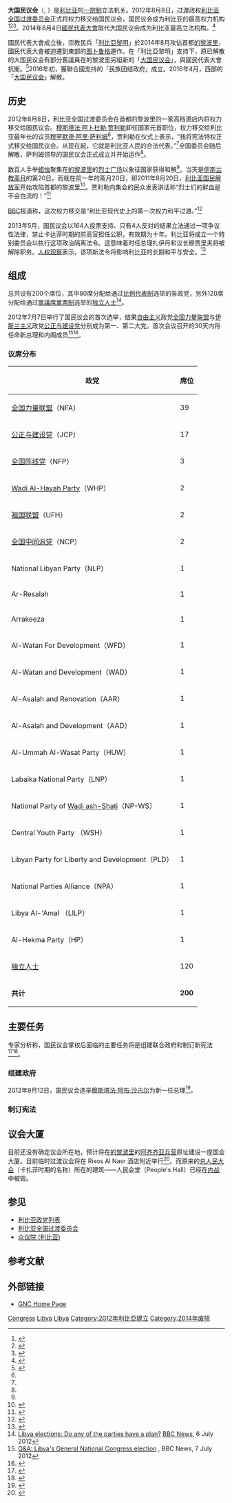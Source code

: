 {{distinguish|大国民议会 (土耳其)|大国民议会 (罗马尼亚)}}
{{Infobox legislature
 | background_color   = #D3D3D3
 | text_color         = #000000
 | name               = 大国民议会
 | native_name        = ''{{rtl-lang|ar|المؤتمر الوطني العام}}''
 | transcription_name = <small>{{transl|ar|al-Mu’tamar al-Waṭanī al-‘āmm}}</small>
 | legislature        = 
 | coa_pic            = [[File:Seal_of_the_National_Transitional_Council_(Libya,_early_version).svg|200px]]
 | coa_res            = 
 | coa_alt            = 
 | foundation         = 2012年8月8日<ref name="Gnan-8-Aug-Meet" /><ref name="Ben-Sassi-8-Aug-Tarab-Post" />
 | disbanded = 2014年8月4日
 | house_type         = 一院制
 | body               = 
 | houses             = 
 | leader1_type       = 主席
 | leader1            = [[努里·阿布·賽赫民|努里·阿布·賽赫民]]（[[無黨籍|無黨籍]]，自2013年6月25日）
 | party1             = 
 | election1          = 
 | leader2_type       = 副主席
 | leader2            = TBD
 | party2             = 
 | election2          = 
 | leader3_type       = 
 | leader3            = 
 | party3             = 
 | election3          = 
 | leader4_type       = 
 | leader4            = 
 | party4             = 
 | election4          = 
 | leader5_type       = 
 | leader5            = 
 | party5             = 
 | election5          = 
 | leader6_type       = 
 | leader6            = 
 | party6             = 
 | election6          = 
 | members            = 200
 | house1             = 
 | house2             = 
 | structure1         = General National Congress of Libya.svg
 | structure1_res     = 300px
 | structure2         =
 | structure2_res     = 
 | political_groups1  = 
{{colorbox|#FFBA00}} [[全国力量联盟|全国力量联盟]]（39）<br/>
{{colorbox|#007FFF}} [[公正与建设党|公正与建设党]]（17）<br/>
{{colorbox|#D1E231}} [[全国阵线党|全国阵线党]]（3）<br/>
{{colorbox|#1E4D2B}} [[祖国联盟|祖国联盟]]（2）<br/>
{{colorbox|#00A4DF}} [[全国中间派党|全国中间派党]]（2）<br/>
{{colorbox|#800080}} [[Wadi_Al-Hayah_Party_for_Democracy_and_Development|Wadi Al-Hayah Party]]（2）<br/>
{{colorbox|#CEDFF2}} 其他党派（15）<br/>
{{colorbox|#BFBFBF}} [[独立人士|独立人士]]（120）<ref>[http://www.libyaherald.com/national-forces-alliance-sweeps-party-lists-as-election-results-finally-announced/ National Forces Alliance sweeps party lists as election results finally announced] {{Wayback|url=http://www.libyaherald.com/national-forces-alliance-sweeps-party-lists-as-election-results-finally-announced/ |date=20190822120526 }}, ''Libya Herald'', 17 July 2012.</ref>
 | political_groups2  = 
 | committees1        = 
 | committees2        = 
 | joint_committees   = 
 | voting_system1     = [[并立制|并立制]]：80 席分配给[[比例代表制|各政党]]，120席 分配为[[單議席單票制|独立候选人]]
 | voting_system2     = 
 | last_election1     = [[2012年利比亚国民议会选举|2012年7月7日]]
 | last_election2     = 
 | session_room       = 
 | session_res        = 
 | session_alt        = 
 | meeting_place      = {{LBY}}[[的黎波里|的黎波里]]
 | website            = 
 | footnotes          = 
}}
'''大国民议会'''（{{lang-ar|المؤتمر الوطني العام}}, ''{{transl|ar|al-Mu’tamar al-Waṭanī al-‘āmm}}''）是[[利比亚|利比亚]]的[[一院制|一院制]]立法机关。2012年8月8日，过渡政权[[利比亚全国过渡委员会|利比亚全国过渡委员会]]正式将权力移交给国民议会，国民议会成为利比亚的最高权力机构<ref name="Gnan-8-Aug-Meet">{{Cite news|author=Michel Cousins |title=National Congress to meet on 8 August: NTC |newspaper=Libya Herald |date=2012-07-24 |url=http://www.libyaherald.com/?p=11495 |accessdate=2012-07-26 }}</ref><ref name="Ben-Sassi-8-Aug-Tarab-Post">{{Cite news |title=NTC to Transfer Power to Newly-Elected Libyan Assembly August 8 |newspaper=[[Tripoli_Post|Tripoli Post]] |date=2012-08-02 |url=http://www.tripolipost.com/articledetail.asp?c=1&i=8936 |accessdate=2012-08-04 |deadurl=yes |archiveurl=https://web.archive.org/web/20120807043644/http://www.tripolipost.com/articledetail.asp?c=1&i=8936 |archivedate=2012-08-07 }}</ref><ref>{{cite news |url=http://www.boston.com/news/world/middle-east/2012/08/08/libya-transitional-rulers-hand-over-power/uMPkXd9vTSSHg589mU9ykJ/story.html |title=Libya's transitional rulers hand over power |author=Esam Mohamed |agency=[[Associated_Press|Associated Press]] |date=2012-08-08 |publisher=Boston.com |accessdate=2012-08-08 |archive-date=2012-12-08 |archive-url=https://web.archive.org/web/20121208121751/http://www.boston.com/news/world/middle-east/2012/08/08/libya-transitional-rulers-hand-over-power/uMPkXd9vTSSHg589mU9ykJ/story.html |dead-url=no }}</ref>。2014年8月4日[[國民代表大會_(利比亞)|國民代表大會]]取代大国民议会成为利比亚最高立法机构。<ref >{{cite web |url=http://news.163.com/14/0625/15/9VJIELOU00014JB6.html |language= |title=150万选民参与利比亚议会选举 欲迎国家新未来 |publisher=中国新闻网 |date=2014-06-25 |accessdate= |archive-url=https://web.archive.org/web/20140704065059/http://news.163.com/14/0625/15/9VJIELOU00014JB6.html |archive-date=2014-07-04 |dead-url=yes }}</ref>

國民代表大會成立後，宗教民兵「[[利比亞黎明|利比亞黎明]]」於2014年8月攻佔首都[[的黎波里|的黎波里]]，國民代表大會被迫遷到東部的[[图卜鲁格|图卜鲁格]]運作。在「利比亞黎明」支持下，原已解散的大国民议会有部分舊議員在的黎波里另組新的「[[大国民议会_(2014年)|大国民议会]]」，與國民代表大會抗衡。<ref name=xh20160729>{{Cite news |url=http://news.xinhuanet.com/2016-07/29/c_1119305968.htm |title=埃及主持利比亚分歧双方对话意在维护国内安全 |website=新華網 |date=2016-07-29 |accessdate=2017-04-06 |archive-date=2017-09-27 |archive-url=https://web.archive.org/web/20170927202242/http://news.xinhuanet.com/2016-07/29/c_1119305968.htm |dead-url=no }}</ref>2016年初，獲聯合國支持的「民族团结政府」成立。2016年4月，西部的「[[大国民议会_(2014年)|大国民议会]]」解散。

== 历史 ==
2012年8月8日，利比亚全国过渡委员会在首都的黎波里的一家高档酒店内将权力移交给国民议会。[[穆斯塔法·阿卜杜勒·贾利勒|穆斯塔法·阿卜杜勒·贾利勒]]卸任国家元首职位，权力移交给利比亚最年长的议员[[穆罕默德·阿里·萨利姆|穆罕默德·阿里·萨利姆]]<ref name=BBC88 />，贾利勒在仪式上表示，“我将宪法特权正式移交给国民议会。从现在起，它就是利比亚人民的合法代表。”<ref name= "移交"/>全国委员会随后解散，萨利姆领导的国民议会正式成立并开始运作<ref name=R88 />。

数百人手举[[蜡烛|蜡烛]]聚集在[[的黎波里|的黎波里]]的[[烈士广场_(的黎波里)|烈士广场]]以象征国家获得和解<ref name=BBC88 />。当天是[[伊斯兰教|伊斯兰教]][[斋月|斋月]]的第20日，而就在前一年的斋月20日，即2011年8月20日，[[利比亚国民解放军|利比亚国民解放军]]开始攻陷首都的黎波里<ref name=R88>{{cite web |url=http://www.reuters.com/article/2012/08/08/libya-handover-idUSL6E8J8DD320120808 |title=Libya's ruling council hands over power to new assembly |author=Marie-Louise Gumuchian and Ali Shuaib |date=2012-08-08 |publisher=[[Reuters|Reuters]] |accessdate=2012-08-08 |archive-date=2015-09-24 |archive-url=https://web.archive.org/web/20150924165918/http://www.reuters.com/article/2012/08/08/libya-handover-idUSL6E8J8DD320120808 |dead-url=yes }}</ref>。贾利勒向集会的民众发表讲话称“烈士们的鲜血是不会白流的！”<ref>{{cite web |url=http://www.cnn.com/2012/08/08/world/meast/libya-power-transition/ |title=Libya's transitional council hands over power |date=2012-08-08 |publisher=[[Cable_News_Network|CNN]] |accessdate=2012-08-08 |archive-date=2012-08-10 |archive-url=https://web.archive.org/web/20120810074335/http://www.cnn.com/2012/08/08/world/meast/libya-power-transition/ |dead-url=no }}</ref>

[[BBC|BBC]]报道称，这次权力移交是“利比亚现代史上的第一次权力和平过渡。”<ref name=BBC88>{{cite web |url=http://www.bbc.co.uk/news/world-africa-19183300 |title=Libya's NTC hands power to newly elected assembly |date=2012-08-08 |publisher=[[BBC_News|BBC News]] |accessdate=2012-08-08 |archive-date=2016-02-01 |archive-url=https://web.archive.org/web/20160201190343/http://www.bbc.co.uk/news/world-africa-19183300 |dead-url=no }}</ref>

2013年5月，国民议会以164人投票支持、只有4人反对的结果立法通过一项争议性法律，禁止卡达菲时期的前高官担任公职，有效期为十年。利比亚将成立一个特别委员会以执行这项政治隔离法令。这意味着时任总理扎伊丹和议长穆贾里夫将被解除职务。[[人权观察|人权观察]]表示，该项新法令将影响利比亚的长期和平与安全。<ref >{{cite web|url=http://www.zaobao.com/gj/gj130507_005.shtml | language= | title=利比亚通过争议法律 现总理议长将被解职 |publisher=联合早报 |date=2013-05-07 |accessdate= }}</ref>

==组成==
{{Main|2012年利比亚国民议会选举}}

总共设有200个席位，其中80席分配给通过[[比例代表制|比例代表制]]选举的各政党，另外120席分配给通过[[單議席單票制|單議席單票制]]选举的[[独立人士|独立人士]]<ref>[http://www.bbc.co.uk/news/world-africa-18721576 Libya elections: Do any of the parties have a plan?] {{Wayback|url=http://www.bbc.co.uk/news/world-africa-18721576 |date=20190425155745 }} [[BBC_News|BBC News]], 6 July 2012</ref>。

2012年7月7日举行了国民议会的首次选举，结果[[自由主义|自由主义]]政党[[全国力量联盟|全国力量联盟]]与[[伊斯兰主义|伊斯兰主义]]政党[[公正与建设党|公正与建设党]]分别成为第一、第二大党。首次会议召开的30天内将任命新总理和内阁成员<ref>[http://www.bbc.co.uk/news/world-africa-18341022 Q&A: Libya's General National Congress election] {{WebCite|url=https://www.webcitation.org/6B6KjPwXU?url=http://www.bbc.co.uk/news/world-africa-18341022 |date=20121002003629 |dateformat=iso }}, BBC News, 7 July 2012</ref><ref>{{Citation |first=Margaret |last=Coker |title=Libya Election Panel Battles Ghosts |newspaper=[[The_Wall_Street_Journal|The Wall Street Journal]] |date=2012-06-22 |url=http://online.wsj.com/article/SB10001424052702303444204577462401509471274.html |accessdate=2012-07-18 |archive-date=2013-05-09 |archive-url=https://web.archive.org/web/20130509002327/http://online.wsj.com/article/SB10001424052702303444204577462401509471274.html |dead-url=no }}</ref>。

===议席分布===
{| class=wikitable style=text-align:right
!政党
!席位
|-
|align=left|[[全国力量联盟|全国力量联盟]]（NFA）||39
|-
|align=left|[[公正与建设党|公正与建设党]]（JCP）||17
|-
|align=left|[[全国阵线党|全国阵线党]]（NFP）||3
|-
|align=left|[[Wadi_Al-Hayah_Party_for_Democracy_and_Development|Wadi Al-Hayah Party]]（WHP）||2
|-
|align=left|[[祖国联盟|祖国联盟]]（UFH）||2
|-
|align=left|[[全国中间派党|全国中间派党]]（NCP）||2
|-
|align="left"|National Libyan Party（NLP）||1
|-
|align="left"|Ar-Resalah<!-- The Message -->||1
|-
|align="left"|Arrakeeza<!-- The Pillar -->||1
|-
|align="left"|Al-Watan For Development（WFD）||1
|-
|align="left"|Al-Watan and Development（WAD）||1
|-
|align="left"|Al-Asalah and Renovation（AAR）||1
|-
|align="left"|Al-Asalah and Development（AAD）||1
|-
|align="left"|Al-Ummah Al-Wasat Party（HUW）||1
|-
|align="left"|Labaika National Party（LNP）||1
|-
|align="left"|National Party of [[Wadi_ash-Shati'|Wadi ash-Shati]]（NP-WS）||1
|-
|align="left"|Central Youth Party <!-- Wasat al-Shabab al-Hizb -->（WSH）||1
|-
|align="left"|Libyan Party for Liberty and Development（PLD）||1
|-
|align="left"|National Parties Alliance（NPA）||1
|-
|align="left"|Libya Al-'Amal <!-- Islamic Labor Party -->（LILP）||1
|-
|align="left"|Al-Hekma <!-- Wisdom -->Party（HP）||1
|-
|align=left|[[独立人士|独立人士]]||120
|-
|align=left|'''共计'''||'''200'''
|}

== 主要任务 ==
专家分析称，国民议会掌权后面临的主要任务将是组建联合政府和制订新宪法<ref name="移交">{{cite web |url=http://www.chinanews.com/gj/2012/08-09/4094037.shtml |language= |title=利比亚全国过渡委员会向国民议会正式移交权力 |publisher=中国新闻网 |date=2012年8月9日 |accessdate= |archive-date=2020年8月21日 |archive-url=https://web.archive.org/web/20200821022831/http://www.chinanews.com/gj/2012/08-09/4094037.shtml |dead-url=no }}</ref><ref>{{cite web |url=http://www.chinanews.com/gj/2012/08-08/4091019.shtml |language= |title=利比亚国民议会将接管权力 面临组阁和修宪挑战 |publisher=国际在线 |date=2012年8月8日 |accessdate= |archive-date=2020年8月21日 |archive-url=https://web.archive.org/web/20200821031559/http://www.chinanews.com/gj/2012/08-08/4091019.shtml }}</ref>。

=== 组建政府 ===
2012年9月12日，国民议会选举[[穆斯塔法·阿布·沙古尔|穆斯塔法·阿布·沙古尔]]为新一任总理<ref name="Herald-17Sept">{{cite news |title=Abushagur in talks on forming government |url=http://www.libyaherald.com/?p=14611 |newspaper=Libya Herald |location=[[Tripoli|Tripoli]] |date=2012-09-17 |quote=Talks have been held today, Monday, and yesterday between Prime Minister-elect Mustafa Abushagur and a number of political parties and independent figures about forming the new government. |accessdate=2012-09-19}}</ref>。

=== 制订宪法 ===

==议会大厦==
目前还没有确定议会所在地，预计将在[[的黎波里|的黎波里]]的[[阿齐齐亚兵营|阿齐齐亚兵营]]原址建设一座国会大厦。目前临时过渡议会将在 Rixos Al Nasr 酒店附近举行<ref>{{Cite web |url=http://www.guardian.co.uk/world/2012/jul/08/libya-gaddafi-compound-parliament |title=存档副本 |access-date=2012-07-18 |archive-date=2012-09-06 |archive-url=https://web.archive.org/web/20120906191001/http://www.guardian.co.uk/world/2012/jul/08/libya-gaddafi-compound-parliament |dead-url=no }}</ref>。而原来的[[利比亚总人民大会|总人民大会]]（卡扎菲时期的名称）所在的建筑——人民会堂（People's Hall）已经在[[利比亚内战|内战]]中被毁。

== 参见 ==
*[[利比亚政党列表|利比亚政党列表]]
*[[利比亚全国过渡委员会|利比亚全国过渡委员会]]
*[[众议院_(利比亚)|众议院 (利比亚)]]

==参考文献==
{{Reflist}}

==外部链接==
*[https://web.archive.org/web/20120810041142/http://gnc.gov.ly/ GNC Home Page]

[[Category:利比亚政治|Congress]]
[[Category:各国国家立法机构|Libya]]
[[Category:一院制立法機構|Libya]]
[[Category:2012年利比亞建立|Category:2012年利比亞建立]]
[[Category:2014年废除|Category:2014年废除]]